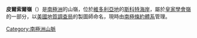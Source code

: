{{unreferenced|time=2014-01-27T18:06:40+00:00}}
{{coord|77|52|S|163|6|E|display=title}}

'''皮爾索爾嶺'''（{{lang-en|Pearsall Ridge}}）是[[南極洲|南極洲]]的山嶺，位於[[維多利亞地|維多利亞地]]的[[斯科特海岸|斯科特海岸]]，屬於[[皇家學會嶺|皇家學會嶺]]的一部分，以[[美國地質調查局|美國地質調查局]]的製圖師命名，現時由[[南極條約體系|南極條約體系]]管理。

{{DEFAULTSORT:Pearsall Ridge}}
[[Category:南極洲山脈|Category:南極洲山脈]]


{{ScottCoast-geo-stub}}